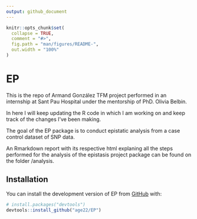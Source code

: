 ```yaml
---
output: github_document
---
```


<!-- README.md is generated from README.Rmd. Please edit that file -->

```r
knitr::opts_chunk$set(
  collapse = TRUE,
  comment = "#>",
  fig.path = "man/figures/README-",
  out.width = "100%"
)
```

# EP

<!-- badges: start -->
<!-- badges: end -->

This is the repo of Armand González TFM project performed in an internship at Sant Pau Hospital under the mentorship of PhD. Olivia Belbin.

In here I will keep updating the R code in which I am working on and keep track of the changes I've been making.

The goal of the EP package is to conduct epistatic analysis from a case control dataset of SNP data.

An Rmarkdown report with its respective html explaning all the steps performed for the analysis of the epistasis project package can be found on the folder /analysis.

## Installation

You can install the development version of EP from [GitHub](https://github.com/age22/EP) with:

``` r
# install.packages("devtools")
devtools::install_github("age22/EP")
```
